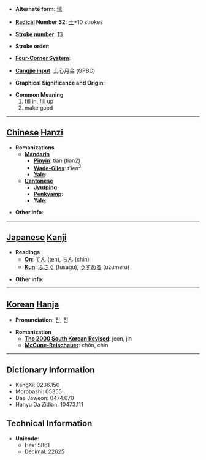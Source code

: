 * '''Alternate form''': [[填]]

* '''[[Wiktionary:Chinese radical index| Radical]] Number 32''': [[Wiktionary:Chinese radical index 土|土]]+10 strokes

* '''[[Wiktionary:Chinese total strokes index|Stroke number]]''': [[Wiktionary:Chinese total strokes index 13|13]]

* '''Stroke order''': 

* '''[[Wiktionary:Chinese four corner index|Four-Corner System]]''': 

* '''[[Wiktionary:Chinese Cangjie index|Cangjie input]]''': 土心月金 (GPBC)

* '''Graphical Significance and Origin''': 

* '''Common Meaning'''
*#fill in, fill up
*# make good


----

== [[Chinese]] [[Hanzi]] ==

* '''Romanizations'''
** '''[[Mandarin]]'''
*** '''[[Pinyin]]''': tián (tian2)
*** '''[[Wade-Giles]]''': t'ien<sup>2</sup>
*** '''[[Yale]]''': 
** '''[[Cantonese]]'''
*** '''[[Jyutping]]''':
*** '''[[Penkyamp]]''': 
*** '''[[Yale]]''': 

* '''Other info''': 

----

== [[Japanese]] [[Kanji]] ==

* '''Readings'''
** '''[[On]]''': [[てん]] (ten), [[ちん]] (chin)
** '''[[Kun]]''': [[ふさぐ]] (fusagu), [[うずめる]] (uzumeru)

* '''Other info''':  

----

== [[Korean]] [[Hanja]] ==

* '''Pronunciation''': 전, 진

* '''Romanization'''
** '''[[The 2000 South Korean Revised Romanization|The 2000 South Korean Revised]]''': jeon, jin
** '''[[McCune-Reischauer]]''': chŏn, chin

----

== Dictionary Information ==

* KangXi: 0236.150
* Morobashi: 05355
* Dae Jaweon: 0474.070
* Hanyu Da Zidian: 10473.111

== Technical Information ==

* '''Unicode''':
** Hex: 5861
** Decimal: 22625